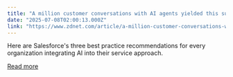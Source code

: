 ```yaml
---
title: "A million customer conversations with AI agents yielded this surprising lesson"
date: "2025-07-08T02:00:13.000Z"
link: "https://www.zdnet.com/article/a-million-customer-conversations-with-ai-agents-yielded-this-surprising-lesson/"
---
```


Here are Salesforce's three best practice recommendations for every organization integrating AI into their service approach.

[Read more](https://www.zdnet.com/article/a-million-customer-conversations-with-ai-agents-yielded-this-surprising-lesson/)
